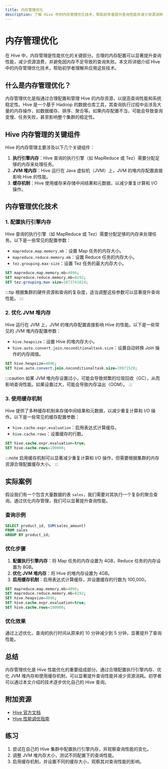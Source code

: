 ```yaml
---
title: 内存管理优化
description: 了解 Hive 中的内存管理优化技术，帮助初学者提升查询性能并减少资源消耗。
---
```


# 内存管理优化

在 Hive 中，内存管理是性能优化的关键部分。合理的内存配置可以显著提升查询性能，减少资源浪费，并避免因内存不足导致的查询失败。本文将详细介绍 Hive 中的内存管理优化技术，帮助初学者理解并应用这些技术。

## 什么是内存管理优化？

内存管理优化是指通过合理配置和管理 Hive 的内存资源，以提高查询性能和系统稳定性。Hive 是一个基于 Hadoop 的数据仓库工具，其查询执行过程中会涉及大量的内存操作，如数据缓存、排序、聚合等。如果内存配置不当，可能会导致查询变慢、任务失败，甚至影响整个集群的稳定性。

## Hive 内存管理的关键组件

Hive 的内存管理主要涉及以下几个关键组件：

1. **执行引擎内存**：Hive 查询的执行引擎（如 MapReduce 或 Tez）需要分配足够的内存来处理任务。
2. **JVM 堆内存**：Hive 运行在 Java 虚拟机（JVM）上，JVM 的堆内存配置直接影响 Hive 的性能。
3. **缓存机制**：Hive 使用缓存来存储中间结果和元数据，以减少重复计算和 I/O 操作。

## 内存管理优化技术

### 1. 配置执行引擎内存

Hive 查询的执行引擎（如 MapReduce 或 Tez）需要分配足够的内存来处理任务。以下是一些常见的配置参数：

- `mapreduce.map.memory.mb`：设置 Map 任务的内存大小。
- `mapreduce.reduce.memory.mb`：设置 Reduce 任务的内存大小。
- `tez.grouping.max-size`：设置 Tez 任务的最大内存大小。

```sql
SET mapreduce.map.memory.mb=4096;
SET mapreduce.reduce.memory.mb=8192;
SET tez.grouping.max-size=1073741824;
```

:::tip
根据集群的硬件资源和查询的复杂度，适当调整这些参数可以显著提升查询性能。
:::

### 2. 优化 JVM 堆内存

Hive 运行在 JVM 上，JVM 的堆内存配置直接影响 Hive 的性能。以下是一些常见的 JVM 堆内存配置参数：

- `hive.heapsize`：设置 Hive 的堆内存大小。
- `hive.auto.convert.join.noconditionaltask.size`：设置自动转换 Join 操作的内存阈值。

```sql
SET hive.heapsize=4096;
SET hive.auto.convert.join.noconditionaltask.size=20971520;
```

:::caution
如果 JVM 堆内存设置过小，可能会导致频繁的垃圾回收（GC），从而影响查询性能。如果设置过大，可能会导致内存溢出（OOM）。
:::

### 3. 使用缓存机制

Hive 提供了多种缓存机制来存储中间结果和元数据，以减少重复计算和 I/O 操作。以下是一些常见的缓存配置参数：

- `hive.cache.expr.evaluation`：启用表达式计算缓存。
- `hive.cache.rows`：设置缓存的行数。

```sql
SET hive.cache.expr.evaluation=true;
SET hive.cache.rows=100000;
```

:::note
启用缓存机制可以显著减少重复计算和 I/O 操作，但需要根据集群的内存资源合理配置缓存大小。
:::

## 实际案例

假设我们有一个包含大量数据的表 `sales`，我们需要对其执行一个复杂的聚合查询。通过优化内存管理，我们可以显著提升查询性能。

### 查询示例

```sql
SELECT product_id, SUM(sales_amount) 
FROM sales 
GROUP BY product_id;
```

### 优化步骤

1. **配置执行引擎内存**：将 Map 任务的内存设置为 4GB，Reduce 任务的内存设置为 8GB。
2. **优化 JVM 堆内存**：将 Hive 的堆内存设置为 4GB。
3. **启用缓存机制**：启用表达式计算缓存，并设置缓存的行数为 100,000。

```sql
SET mapreduce.map.memory.mb=4096;
SET mapreduce.reduce.memory.mb=8192;
SET hive.heapsize=4096;
SET hive.cache.expr.evaluation=true;
SET hive.cache.rows=100000;
```

### 优化效果

通过上述优化，查询的执行时间从原来的 10 分钟减少到 5 分钟，显著提升了查询性能。

## 总结

内存管理优化是 Hive 性能优化的重要组成部分。通过合理配置执行引擎内存、优化 JVM 堆内存和使用缓存机制，可以显著提升查询性能并减少资源消耗。初学者可以通过本文介绍的技术逐步优化自己的 Hive 查询。

## 附加资源

- [Hive 官方文档](https://hive.apache.org/)
- [Hive 性能调优指南](https://cwiki.apache.org/confluence/display/Hive/Performance+Optimization)

## 练习

1. 尝试在自己的 Hive 集群中配置执行引擎内存，并观察查询性能的变化。
2. 调整 JVM 堆内存大小，测试不同配置下的查询性能。
3. 启用缓存机制，并设置不同的缓存大小，观察其对查询性能的影响。